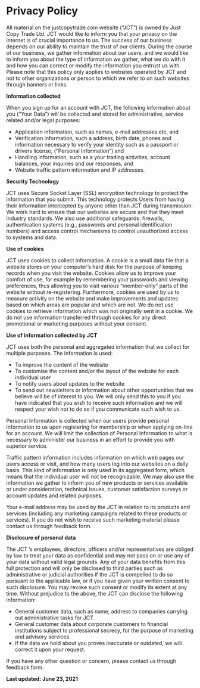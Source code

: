 <div className="py-24 mx-auto prose">

# Privacy Policy

All material on the justcopytrade.com website (“JCT”) is owned by Just Copy Trade Ltd. JCT would like to inform you that your privacy on the internet is of crucial importance to us. The success of our business depends on our ability to maintain the trust of our clients. During the course of our business, we gather information about our users, and we would like to inform you about the type of information we gather, what we do with it and how you can correct or modify the information you entrust us with. Please note that this policy only applies to websites operated by JCT and not to other organizations or person to which we refer to on such websites through banners or links.

**Information collected**

When you sign up for an account with JCT, the following information about you (“Your Data”) will be collected and stored for administrative, service related and/or legal purposes:

- Application information, such as names, e-mail addresses etc, and
- Verification information, such a address, birth date, phones and information necessary to verify your identity such as a passport or drivers license, (“Personal Information”) and
- Handling information, such as a your trading activities, account balances, your inquiries and our responses, and
- Website traffic pattern information and IP addresses.

**Security Technology**

JCT uses Secure Socket Layer (SSL) encryption technology to protect the information that you submit. This technology protects Users from having their information intercepted by anyone other than JCT during transmission. We work hard to ensure that our websites are secure and that they meet industry standards. We also use additional safeguards: firewalls, authentication systems (e.g., passwords and personal identification numbers) and access control mechanisms to control unauthorized access to systems and data.

**Use of cookies**

JCT uses cookies to collect information. A cookie is a small data file that a website stores on your computer’s hard disk for the purpose of keeping records when you visit the website. Cookies allow us to improve your comfort of use, for example by remembering your passwords and viewing preferences, thus allowing you to visit various “member-only” parts of the website without re-registering. Furthermore, cookies are used by us to measure activity on the website and make improvements and updates based on which areas are popular and which are not. We do not use cookies to retrieve information which was not originally sent in a cookie. We do not use information transferred through cookies for any direct promotional or marketing purposes without your consent.

**Use of information collected by JCT**

JCT uses both the personal and aggregated information that we collect for multiple purposes. The information is used:

- To improve the content of the website
- To customise the content and/or the layout of the website for each individual user
- To notify users about updates to the website
- To send out newsletters or information about other opportunities that we believe will be of interest to you. We will only send this to you if you have indicated that you wish to receive such information and we will respect your wish not to do so if you communicate such wish to us.

Personal Information is collected when our users provide personal information to us upon registering for membership or when applying on-line for an account. We will limit the collection of Personal Information to what is necessary to administer our business in an effort to provide you with superior service.

Traffic pattern information includes information on which web pages our users access or visit, and how many users log into our websites on a daily basis. This kind of information is only used in its aggregated form, which means that the individual user will not be recognizable. We may also use the information we gather to inform you of new products or services available or under consideration, technical issues, customer satisfaction surveys or account updates and related purposes.

Your e-mail address may be used by the JCT in relation to its products and services (including any marketing campaigns related to these products or services). If you do not wish to receive such marketing material please contact us through feedback form.

**Disclosure of personal data**

The JCT ’s employees, directors, officers and/or representatives are obliged by law to treat your data as confidential and may not pass on or use any of your data without valid legal grounds. Any of your data benefits from this full protection and will only be disclosed to third parties such as administrative or judicial authorities if the JCT is compelled to do so pursuant to the applicable law, or if you have given your written consent to such disclosure. You may revoke such consent or modify its extent at any time. Without prejudice to the above, the JCT can disclose the following information:

- General customer data, such as name, address to companies carrying out administrative tasks for JCT.
- General customer data about corporate customers to financial institutions subject to professional secrecy, for the purpose of marketing and advisory services.
- If the data we hold about you proves inaccurate or outdated, we will correct it upon your request.

If you have any other question or concern, please contact us through feedback form.

**Last updated: June 23, 2021**

</div>
